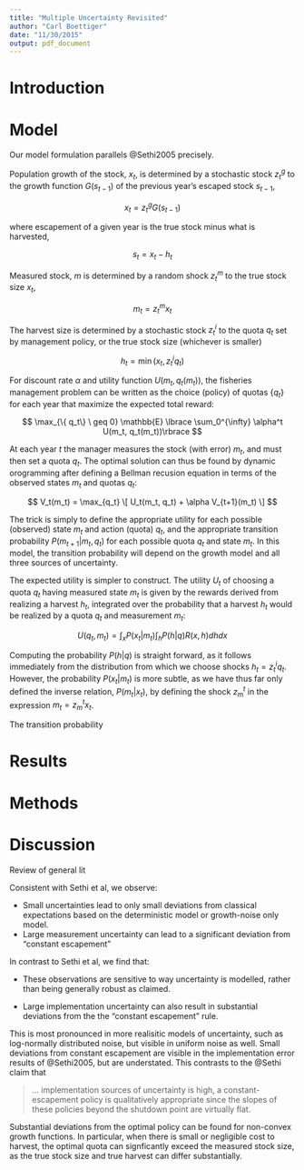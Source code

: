 ```yaml
---
title: "Multiple Uncertainty Revisited"
author: "Carl Boettiger"
date: "11/30/2015"
output: pdf_document
---
```



# Introduction

# Model 

Our model formulation parallels @Sethi2005 precisely.

Population growth of the stock, $x_t$, is determined by a stochastic stock $z_t^g$ to the growth function $G(s_{t-1})$ of the previous year's escaped stock $s_{t-1}$, 

$$ x_t = z_t^g G(s_{t-1}) $$

where escapement of a given year is the true stock minus what is harvested, 

$$s_t = x_t - h_t$$

Measured stock, $m$ is determined by a random shock $z_t^m$ to the true stock size $x_t$,

$$ m_t = z_t^m x_t $$

The harvest size is determined by a stochastic stock $z_t^i$ to the quota $q_t$ set by management policy, or the true stock size (whichever is smaller)

$$ h_t = \min(x_t, z_t^i q_t) $$

For discount rate $\alpha$ and utility function $U(m_t, q_t(m_t))$, the fisheries management problem can be written as the choice (policy) of quotas $\{ q_t \}$ for each year that maximize the expected total reward:

$$ \max_{\{ q_t\} \ geq 0} \mathbb{E} \lbrace \sum_0^{\infty} \alpha^t U(m_t, q_t(m_t))\rbrace $$

At each year $t$ the manager measures the stock (with error) $m_t$, and must then set a quota $q_t$. The optimal solution can thus be found by dynamic orogramming after defining a Bellman recusion equation in terms of the observed states $m_t$ and quotas $q_t$:

$$ V_t(m_t) =  \max_{q_t} \[ U_t(m_t, q_t) + \alpha V_{t+1}(m_t) \] $$

The trick is simply to define the appropriate utility for each possible (observed) state $m_t$ and action (quota) $q_t$, and the appropriate transition probability $P(m_{t+1} | m_t, q_t)$ for each possible quota $q_t$ and state $m_t$.  In this model, the transition probability will depend on the growth model and all three sources of uncertainty.  

The expected utility is simpler to construct.  The utility $U_t$ of choosing a quota $q_t$ having measured state $m_t$ is given by the rewards derived from realizing a harvest $h_t$, integrated over the probability that a harvest $h_t$ would be realized by a quota $q_t$ and measurement $m_t$:

$$ U(q_t, m_t)  = \int_x P(x_t | m_t)  \int_h P(h | q) R(x,h) dh dx $$

Computing the probability $P(h|q)$ is straight forward, as it follows immediately from the distribution from which we choose shocks $h_t = z_t^i q_t$.  However, the probability $P(x_t | m_t)$ is more subtle, as we have thus far only defined the inverse relation, $P(m_t | x_t)$, by defining the shock $z_m^t$ in the expression $m_t = z_m^t x_t$.  


The transition probability 

# Results

# Methods

# Discussion

Review of general lit


Consistent with Sethi et al, we observe: 

- Small uncertainties lead to only small deviations from classical expectations based on the deterministic model or growth-noise only model.
- Large measurement uncertainty can lead to a significant deviation from "constant escapement"

In contrast to Sethi et al, we find that: 

- These observations are sensitive to way uncertainty is modelled, rather than being generally robust as claimed.

- Large implementation uncertainty can also result in substantial deviations from the the "constant escapement" rule.  

This is most pronounced in more realisitic models of uncertainty, such as log-normally distributed noise, but visible in uniform noise as well.  Small deviations from constant escapement are visible in the implementation error results of @Sethi2005, but are understated.  This contrasts to the @Sethi claim that

> ... implementation sources of uncertainty is high, a constant-escapement policy is qualitatively appropriate since the slopes of these policies beyond the shutdown point are virtually flat.


Substantial deviations from the optimal policy can be found for non-convex growth functions.  In particular, when there is small or negligible cost to harvest, the optimal quota can signficantly exceed the measured stock size, as the true stock size and true harvest can differ substantially.  

